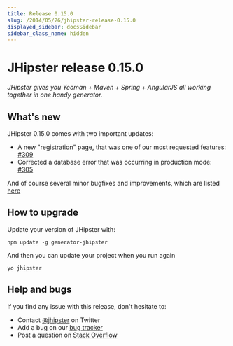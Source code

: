 ```yaml
---
title: Release 0.15.0
slug: /2014/05/26/jhipster-release-0.15.0
displayed_sidebar: docsSidebar
sidebar_class_name: hidden
---
```


JHipster release 0.15.0
==================

*JHipster gives you Yeoman + Maven + Spring + AngularJS all working together in one handy generator.*

What's new
----------

JHipster 0.15.0 comes with two important updates:

- A new "registration" page, that was one of our most requested features: [#309](https://github.com/jhipster/generator-jhipster/pull/309)
- Corrected a database error that was occurring in production mode: [#305](https://github.com/jhipster/generator-jhipster/issues/305)

And of course several minor bugfixes and improvements, which are listed [here](https://github.com/jhipster/generator-jhipster/issues?milestone=4&page=1&state=closed)

How to upgrade
------------

Update your version of JHipster with:

```
npm update -g generator-jhipster
```

And then you can update your project when you run again

```
yo jhipster
```

Help and bugs
--------------

If you find any issue with this release, don't hesitate to:

- Contact [@jhipster](https://twitter.com/jhipster) on Twitter
- Add a bug on our [bug tracker](https://github.com/jhipster/generator-jhipster/issues?state=open)
- Post a question on [Stack Overflow](http://stackoverflow.com/tags/jhipster/info)
